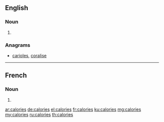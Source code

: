 ==English==

===Noun===
{{head|en|plural}}

# {{plural of|calorie|lang=en}}

===Anagrams===
* [[carioles#English|carioles]], [[coralise#English|coralise]]

----

==French==

===Noun===
{{head|fr|plural|g=?}}

# {{plural of|calorie|lang=fr}}

[[ar:calories]]
[[de:calories]]
[[el:calories]]
[[fr:calories]]
[[ku:calories]]
[[mg:calories]]
[[my:calories]]
[[ru:calories]]
[[th:calories]]